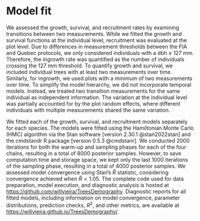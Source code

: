 # Model fit

We assessed the growth, survival, and recruitment rates by examining transitions between two measurements.
While we fitted the growth and survival functions at the individual level, recruitment was evaluated at the plot level.
Due to differences in measurement thresholds between the FIA and Quebec protocols, we only considered individuals with a dbh $\ge$ 127 mm.
Therefore, the ingrowth rate was quantified as the number of individuals crossing the 127 mm threshold.
To quantify growth and survival, we included individual trees with at least two measurements over time.
Similarly, for ingrowth, we used plots with a minimum of two measurements over time.
To simplify the model hierarchy, we did not incorporate temporal models.
Instead, we treated two transition measurements for the same individual as independent information.
The variation at the individual level was partially accounted for by the plot random effects, where different individuals with multiple measurements shared the same variation.

We fitted each of the growth, survival, and recruitment models separately for each species.
The models were fitted using the Hamiltonian Monte Carlo (HMC) algorithm via the Stan software [version 2.30.1 @stan2022stan] and the cmdstandr R package [version 0.5.3 @cmdstanr].
We conducted 2000 iterations for both the warm-up and sampling phases for each of the four chains, resulting in a total of 8000 posterior samples.
However, to save computation time and storage space, we kept only the last 1000 iterations of the sampling phase, resulting in a total of 4000 posterior samples.
We assessed model convergence using Stan's $\hat{R}$ statistic, considering convergence achieved when $\hat{R} < 1.05$.
The complete code used for data preparation, model execution, and diagnostic analysis is hosted at [https://github.com/willvieira/TreesDemography](https://github.com/willvieira/TreesDemography).
Diagnostic reports for all fitted models, including information on model convergence, parameter distributions, prediction checks, $R^2$, and other metrics, are available at [https://willvieira.github.io/TreesDemography/](https://willvieira.github.io/TreesDemography/).

